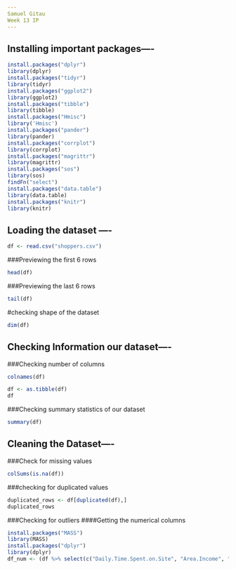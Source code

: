 ---
Samuel Gitau
Week 13 IP
---

## Installing important packages----
```{r}
install.packages("dplyr")
library(dplyr)
install.packages("tidyr")
library(tidyr)
install.packages("ggplot2")
library(ggplot2)
install.packages("tibble")
library(tibble)
install.packages("Hmisc")
library('Hmisc')
install.packages("pander")
library(pander)
install.packages("corrplot")
library(corrplot)
install.packages("magrittr")
library(magrittr)
install.packages("sos")
library(sos)
findFn("select")
install.packages("data.table")
library(data.table)
install.packages("knitr")
library(knitr)
```
## Loading the dataset ----
```{r}
df <- read.csv("shoppers.csv")
```
###Previewing the first 6 rows 
```{r}
head(df)
```
###Previewing the last 6 rows
```{r}
tail(df)
```
#checking shape of the dataset
```{r}
dim(df)
```
## Checking Information  our dataset----
###Checking number of columns 
```{r}
colnames(df)
```
```{r}
df <- as.tibble(df)
df
```
###Checking summary statistics of our dataset
```{r}
summary(df)
```
## Cleaning the Dataset----
###Check for missing values
```{r}
colSums(is.na(df))
```
###checking for duplicated values
```{r}
duplicated_rows <- df[duplicated(df),]
duplicated_rows
```
###Checking for outliers
####Getting the numerical columns
```{r}
install.packages("MASS")
library(MASS)
install.packages("dplyr")
library(dplyr)
df_num <- (df %>% select(c("Daily.Time.Spent.on.Site", "Area.Income", "Age", "Daily.Internet.Usage")))
```